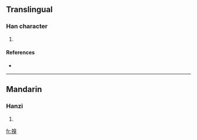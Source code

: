 ==Translingual==

===Han character===
{{Han char|rn=64|rad=手|as=10|sn=13|four=|canj=手竹山大 (QHUK)}}

# {{defn|Han|sort=手10}}

====References====
* {{Han ref|kx=0447.090|dkj=12488|dj=0798.010|hdz=31932.100|uh=641D|ud=25629}}

----

==Mandarin==

===Hanzi===
{{cmn-hanzi|pin=[[qiǔ]] ([[qiu3]])|wg=ch'iu<sup>3</sup>}}

# {{defn|Mandarin}}

[[fr:搝]]